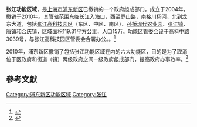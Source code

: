 '''张江功能区域'''，是[[上海市|上海市]][[浦东新区|浦东新区]]已撤销的一个政府组成部门，成立于2004年，撤销于2010年。其管辖范围东临长江入海口，西至罗山路，南接川杨河，北到龙东大道，包括[[张江高科技园区|张江高科技园区]]（东区、中区、南区）、[[孙桥现代农业园|孙桥现代农业园]]、[[张江镇|张江镇]]、[[唐镇|唐镇]]和[[合庆镇|合庆镇]]，区域面积119.31平方公里，人口15万。功能区管委会设于高科中路3039号，与张江高科技园区管委会合署办公。。<ref name="张江功能区">{{cite web|url=http://zhangjiang.pudong.gov.cn/zj_qygk/List/list_0.htm|title=张江功能区区域介绍|publisher=张江功能区域官方网站|deadurl=yes|archiveurl=https://web.archive.org/web/20160304222609/http://zhangjiang.pudong.gov.cn/zj_qygk/List/list_0.htm|archivedate=2016年3月4日|df=}}</ref>

2010年，浦东新区撤销了包括张江功能区域在内的六大功能区，目的是为了取消位于区政府和街道（镇）两级政府之间一级政府组成部门，提高政府办事效率。<ref name="凤凰网">{{cite web|url=http://news.ifeng.com/mainland/201002/0203_17_1534836.shtml|title=上海浦东着手取消六大功能区 着力打造高效政府|publisher=凤凰网|access-date=2012-05-08|archive-date=2011-02-06|archive-url=https://web.archive.org/web/20110206041548/http://news.ifeng.com/mainland/201002/0203_17_1534836.shtml|dead-url=no}}</ref>

== 參考文獻 ==
{{Reflist}}
{{SH-stub}}

[[Category:浦东新区功能区域|Category:浦东新区功能区域]]
[[Category:张江|Category:张江]]